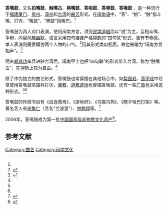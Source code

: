 {{中国非物质文化遗产
|名称 = 答嘴鼓
|序号 = 273
|编号项目 =Ⅴ—37
|图片 = 
|分类 = 曲艺
|申报地区或单位 = [[福建省|福建省]][[厦门市|厦门市]]
|登录时间 = 2006年
|省区市 = 
}}
{{Infobox Hokkien name
| title      = 答嘴鼓
| hanji      = 答喙鼓
| poj        = Tap-chhùi-kó͘
| hanlo      = 
| tl         = Tap-tshuì-kóo
| bp         = 
| hokkienipa = 
| context    = 
| image      = 
| caption    = 
}}
'''答嘴鼓'''，又名'''拍嘴鼓'''、'''触嘴古'''、'''桷嘴鼓'''、'''答咀鼓'''、'''答啄鼓'''、'''答喙鼓''' ，是一种流行于[[福建|福建]][[厦门|厦门]]、[[泉州|泉州]]、[[漳州|漳州]]和[[台湾|台湾]]的[[曲艺|曲艺]]形式。在[[闽南语|闽南语]]中，“答”、“拍”、“触”指斗嘴、打诨，“嘴鼓”、“啄鼓”指嘴巴。<ref name=QYZ/>

答嘴鼓为两人对口表演，使用闽南方言，讲究[[说学逗唱|说学逗唱]]而以“说”为主，互相斗嘴、争辩，内容风趣[[幽默|幽默]]，语言采用四句接连严格[[押韵|押韵]]的“四句联”形式，富有节奏感。单人表演则需要模仿两个人物的口气。<ref>{{cite encyclopedia |year=2006|title =答嘴鼓的表演形式|encyclopedia=中国曲艺志·福建卷|publisher=中国ISBN中心|location=北京|ISBN=7507602699}}</ref>因其形式类似[[相声|相声]]，故也被喻为“闽南方言相声”。<ref name=DNKB>{{cite web|url=http://digi.dnkb.com.cn/dnkb/html/2009-05/09/content_58566.htm|title=逐渐淡出的艺术闽南方言相声——答嘴鼓|publisher=东南快报|deadurl=yes|archiveurl=https://web.archive.org/web/20151207010618/http://digi.dnkb.com.cn/dnkb/html/2009-05/09/content_58566.htm|archivedate=2015-12-07}}</ref>

明末[[郑成功|郑成功]]率兵进驻台湾后，闽南甲士也把“四句联”的形式带入台湾，称为“触嘴古”，在押韵上较为自由。<ref name=QYZ/>

除了作为独立的曲艺形式，答嘴鼓也常穿插在其他场合中。如[[梨园戏|梨园戏]]、[[高甲戏|高甲戏]]中经常使用答嘴鼓来插科打诨，[[佛教|佛教]]、[[道教|道教]][[道场|道场]]也穿插答嘴鼓，还有一些[[广告|广告]]也采用这种形式。<ref name=QYZ/><ref name=DNKB/>

答嘴鼓的传统书目有《目连救母》、《游地府》、《乌猫乌狗》、《瞎子哑巴打架》等。著名艺人有[[宋集仁|宋集仁]]（艺名“兰波里”）、[[林鹏翔|林鹏翔]]等。<ref name=QYZ>{{cite encyclopedia |year=2006|title =答嘴鼓|encyclopedia=中国曲艺志·福建卷|publisher=中国ISBN中心|location=北京|ISBN=7507602699}}</ref>

2006年，答嘴鼓成为第一批[[中国国家级非物质文化遗产|中国国家级非物质文化遗产]]<ref>{{cite web|url=http://www.gov.cn/zhengce/content/2008-03/28/content_5917.htm|title=国务院关于公布第一批国家级非物质文化遗产名录的通知|publisher=[[中国国务院|中国国务院]]|accessdate=2015-06-16|archive-date=2015-05-18|archive-url=https://web.archive.org/web/20150518091402/http://www.gov.cn/zhengce/content/2008-03/28/content_5917.htm|dead-url=no}}</ref>。

==参考文献==
{{reflist}}

{{闽南文化}}

[[Category:曲艺|Category:曲艺]]
[[Category:闽南文化|Category:闽南文化]]